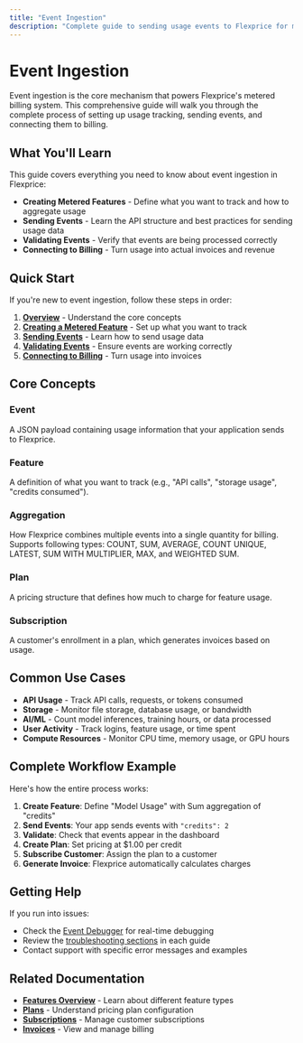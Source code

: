 ```yaml
---
title: "Event Ingestion"
description: "Complete guide to sending usage events to Flexprice for metered billing"
---
```


# Event Ingestion

Event ingestion is the core mechanism that powers Flexprice's metered billing system. This comprehensive guide will walk you through the complete process of setting up usage tracking, sending events, and connecting them to billing.

## What You'll Learn

This guide covers everything you need to know about event ingestion in Flexprice:

- **Creating Metered Features** - Define what you want to track and how to aggregate usage
- **Sending Events** - Learn the API structure and best practices for sending usage data
- **Validating Events** - Verify that events are being processed correctly
- **Connecting to Billing** - Turn usage into actual invoices and revenue

## Quick Start

If you're new to event ingestion, follow these steps in order:

1. **[Overview](Event%20Ingestion/Overview.md)** - Understand the core concepts
2. **[Creating a Metered Feature](Event%20Ingestion/Creating%20a%20metered%20feature.md)** - Set up what you want to track
3. **[Sending Events](Event%20Ingestion/Sending%20events.md)** - Learn how to send usage data
4. **[Validating Events](Event%20Ingestion/Validating%20events.md)** - Ensure events are working correctly
5. **[Connecting to Billing](Event%20Ingestion/Connecting%20to%20billing.md)** - Turn usage into invoices

## Core Concepts

### Event

A JSON payload containing usage information that your application sends to Flexprice.

### Feature

A definition of what you want to track (e.g., "API calls", "storage usage", "credits consumed").

### Aggregation

How Flexprice combines multiple events into a single quantity for billing. Supports following types: COUNT, SUM, AVERAGE, COUNT UNIQUE, LATEST, SUM WITH MULTIPLIER, MAX, and WEIGHTED SUM.

### Plan

A pricing structure that defines how much to charge for feature usage.

### Subscription

A customer's enrollment in a plan, which generates invoices based on usage.

## Common Use Cases

- **API Usage** - Track API calls, requests, or tokens consumed
- **Storage** - Monitor file storage, database usage, or bandwidth
- **AI/ML** - Count model inferences, training hours, or data processed
- **User Activity** - Track logins, feature usage, or time spent
- **Compute Resources** - Monitor CPU time, memory usage, or GPU hours

## Complete Workflow Example

Here's how the entire process works:

1. **Create Feature**: Define "Model Usage" with Sum aggregation of "credits"
2. **Send Events**: Your app sends events with `"credits": 2`
3. **Validate**: Check that events appear in the dashboard
4. **Create Plan**: Set pricing at $1.00 per credit
5. **Subscribe Customer**: Assign the plan to a customer
6. **Generate Invoice**: Flexprice automatically calculates charges

## Getting Help

If you run into issues:

- Check the [Event Debugger](Event%20debugger.md) for real-time debugging
- Review the [troubleshooting sections](Event%20Ingestion/Validating%20events.md#troubleshooting) in each guide
- Contact support with specific error messages and examples

## Related Documentation

- **[Features Overview](Product%20catalogue/Features/Overview.md)** - Learn about different feature types
- **[Plans](Product%20catalogue/Plans/Overview.md)** - Understand pricing plan configuration
- **[Subscriptions](Subscriptions/Overview.md)** - Manage customer subscriptions
- **[Invoices](Invoices/Overview.md)** - View and manage billing
